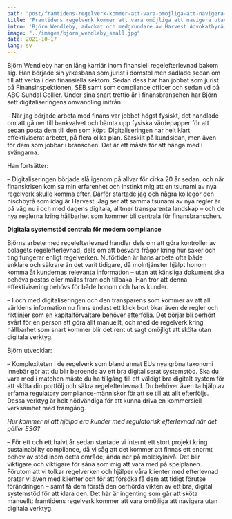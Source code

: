 ```yaml
---
path: "post/framtidens-regelverk-kommer-att-vara-omojliga-att-navigera-utan-digitala-verktyg"
title: "Framtidens regelverk kommer att vara omöjliga att navigera utan digitala verktyg"
intro: 'Björn Wendleby, advokat och medgrundare av Harvest Advokatbyrå, om hur digitaliseringen påverkat arbetet med regelefterlevnad, EUs nya gröna taxonomi och om vikten av ett bra digitalt systemstöd för kravhantering.'
image: "../images/bjorn_wendleby_small.jpg"
date: 2021-10-17
lang: sv
---
```


Björn Wendleby har en lång karriär inom finansiell regelefterlevnad bakom sig. Han började sin yrkesbana som jurist i domstol men sadlade sedan om till att verka i den finansiella sektorn. Sedan dess har han jobbat som jurist på Finansinspektionen, SEB samt som compliance officer och sedan vd på ABG Sundal Collier. Under sina snart trettio år i finansbranschen har Björn sett digitaliseringens omvandling inifrån.

– När jag började arbeta med finans var jobbet högst fysiskt, det handlade om att gå ner till bankvalvet och hämta upp fysiska värdepapper för att sedan posta dem till den som köpt. Digitaliseringen har helt klart effektiviserat arbetet, på flera olika plan. Särskilt på kundsidan, men även för dem som jobbar i branschen. Det är ett måste för att hänga med i svängarna.

Han fortsätter:

– Digitaliseringen började slå igenom på allvar för cirka 20 år sedan, och när finanskrisen kom sa min erfarenhet och instinkt mig att en tsunami av nya regelverk skulle komma efter. Därför startade jag och några kollegor den nischbyrå som idag är Harvest. Jag ser att samma tsunami av nya regler är på väg nu i och med dagens digitala, alltmer transparenta landskap – och de nya reglerna kring hållbarhet som kommer bli centrala för finansbranschen.

__Digitala systemstöd centrala för modern compliance__

Björns arbete med regelefterlevnad handlar dels om att göra kontroller av bolagets regelefterlevnad, dels om att besvara frågor kring hur saker och ting fungerar enligt regelverken. Nuförtiden är hans arbete ofta både enklare och säkrare än det varit tidigare, då molntjänster hjälpt honom komma åt kundernas relevanta information – utan att känsliga dokument ska behöva postas eller mailas fram och tillbaka. Han tror att denna effektivisering behövs för både honom och hans kunder.

– I och med digitaliseringen och den transparens som kommer av att all världens information nu finns endast ett klick bort ökar även de regler och riktlinjer som en kapitalförvaltare behöver efterfölja. Det börjar bli oerhört svårt för en person att göra allt manuellt, och med de regelverk kring hållbarhet som snart kommer blir det rent ut sagt omöjligt att sköta utan digitala verktyg.

Björn utvecklar:

– Komplexiteten i de regelverk som bland annat EUs nya gröna taxonomi innebär gör att du blir beroende av ett bra digitaliserat systemstöd. Ska du vara med i matchen måste du ha tillgång till ett väldigt bra digitalt system för att sköta din portfölj och säkra regelefterlevnad. Du behöver även ta hjälp av erfarna regulatory compliance-människor för att se till att allt efterföljs. Dessa verktyg är helt nödvändiga för att kunna driva en kommersiell verksamhet med framgång.

*Hur kommer ni att hjälpa era kunder med regulatorisk efterlevnad när det gäller ESG?*

– För ett och ett halvt år sedan startade vi internt ett stort projekt kring sustainability compliance, då vi såg att det kommer att finnas ett enormt behov av stöd inom detta område; ända ner på molekylnivå. Det blir viktigare och viktigare för såna som mig att vara med på spelplanen. Förutom att vi tolkar regelverken och hjälper våra klienter med efterlevnad pratar vi även med klienter och för att försöka få dem att tidigt förutse förändringen – samt få dem förstå den oerhörda vikten av ett bra, digital systemstöd för att klara den. Det här är ingenting som går att sköta manuellt: framtidens regelverk kommer att vara omöjliga att navigera utan digitala verktyg.

